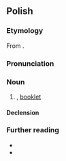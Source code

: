 ==Polish==

===Etymology===
From {{af|pl|książka|-eczka|pos2=diminutive suffix}}.

===Pronunciation===
{{pl-p|a=Pl-książeczka.ogg}}

===Noun===
{{pl-noun|f}}

# {{diminutive of|pl|książka}}, [[booklet]]

====Declension====
{{pl-decl-noun-f}}

===Further reading===
* {{R:pl:WSJP}}
* {{R:pl:PWN}}

{{C|pl|Books}}